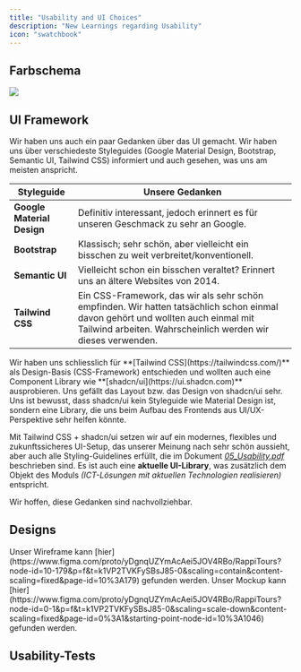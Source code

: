 ```yaml
---
title: "Usability and UI Choices"
description: "New Learnings regarding Usability"
icon: "swatchbook"
---
```



## Farbschema

<Frame caption="Das Farbschema das wir ausgewählt haben. Primary color: #F2EA7E, Secondary color: #BFA454, Complementary color: #402F29">
<img src="/images/Farbschema.png"/>
</Frame>

## UI Framework

Wir haben uns auch ein paar Gedanken über das UI gemacht. Wir haben uns über verschiedeste Styleguides (Google Material Design, Bootstrap, Semantic UI, Tailwind CSS) informiert und auch gesehen, was uns am meisten anspricht.

| Styleguide                 | Unsere Gedanken                                                                                                                                                                                  |
| -------------------------- | ------------------------------------------------------------------------------------------------------------------------------------------------------------------------------------------------ |
| **Google Material Design** | Definitiv interessant, jedoch erinnert es für unseren Geschmack zu sehr an Google.                                                                                                               |
| **Bootstrap**              | Klassisch; sehr schön, aber vielleicht ein bisschen zu weit verbreitet/konventionell.                                                                                                            |
| **Semantic UI**            | Vielleicht schon ein bisschen veraltet? Erinnert uns an ältere Websites von 2014.                                                                                                                |
| **Tailwind CSS**           | Ein CSS-Framework, das wir als sehr schön empfinden. Wir hatten tatsächlich schon einmal davon gehört und wollten auch einmal mit Tailwind arbeiten. Wahrscheinlich werden wir dieses verwenden. |


<Check>
Wir haben uns schliesslich für **[Tailwind CSS](https://tailwindcss.com/)** als Design-Basis (CSS-Framework) entschieden und wollten auch eine Component Library wie **[shadcn/ui](https://ui.shadcn.com)** ausprobieren. Uns gefällt das Layout bzw. das Design von shadcn/ui sehr.
</Check>

<Note>  
Uns ist bewusst, dass shadcn/ui kein Styleguide wie Material Design ist, sondern eine Library, die uns beim Aufbau des Frontends aus UI/UX-Perspektive sehr helfen könnte.  
</Note>

Mit Tailwind CSS + shadcn/ui setzen wir auf ein modernes, flexibles und zukunftssicheres UI-Setup, das unserer Meinung nach sehr schön aussieht, aber auch alle Styling-Guidelines erfüllt, die im Dokument *[05\_Usability.pdf](https://github.com/bwz-imst23a/m248/blob/main/01_Intro/11_Anforderungsspezifikation.pdf)* beschrieben sind.
Es ist auch eine **aktuelle UI-Library**, was zusätzlich dem Objekt des Moduls *(ICT-Lösungen mit aktuellen Technologien realisieren)* entspricht.

Wir hoffen, diese Gedanken sind nachvollziehbar.

## Designs

<CardGroup col="2">
<Card title="Wireframe" icon="file-vector" href="https://www.figma.com/proto/yDgnqUZYmAcAei5JOV4RBo/RappiTours?node-id=10-179&p=f&t=k1VP2TVKFySBsJ85-0&scaling=contain&content-scaling=fixed&page-id=10%3A179">
Unser Wireframe kann [hier](https://www.figma.com/proto/yDgnqUZYmAcAei5JOV4RBo/RappiTours?node-id=10-179&p=f&t=k1VP2TVKFySBsJ85-0&scaling=contain&content-scaling=fixed&page-id=10%3A179) gefunden werden.
</Card>

<Card title="Mockup" icon="file-invoice" href="https://www.figma.com/proto/yDgnqUZYmAcAei5JOV4RBo/RappiTours?node-id=0-1&p=f&t=k1VP2TVKFySBsJ85-0&scaling=scale-down&content-scaling=fixed&page-id=0%3A1&starting-point-node-id=10%3A1046">
Unser Mockup kann [hier](https://www.figma.com/proto/yDgnqUZYmAcAei5JOV4RBo/RappiTours?node-id=0-1&p=f&t=k1VP2TVKFySBsJ85-0&scaling=scale-down&content-scaling=fixed&page-id=0%3A1&starting-point-node-id=10%3A1046) gefunden werden.
</Card>
</CardGroup>

## Usability-Tests
